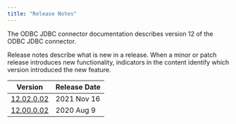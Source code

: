```yaml
---
title: "Release Notes"
---
```


The ODBC JDBC connector documentation describes version 12 of the ODBC JDBC connector. 

Release notes describe what is new in a release. When a minor or patch release introduces new functionality, indicators in the content identify which version introduced the new feature.

| Version                                     | Release Date | 
| ------------------------------------------- | ------------ | 
| [12.02.0.02](01_odbc_12.2.0.2_rel_notes) | 2021 Nov 16  |
| [12.00.0.02](03_odbc_12.0.0.2_rel_notes) | 2020 Aug 9   |

